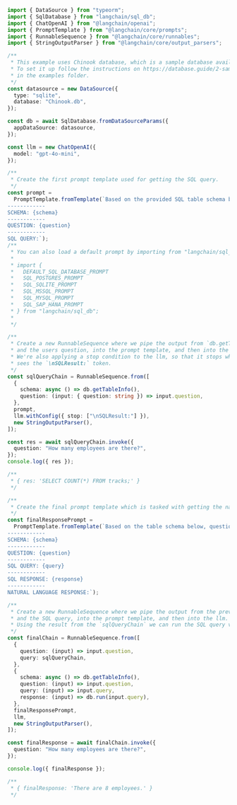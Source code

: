 ```typescript
import { DataSource } from "typeorm";
import { SqlDatabase } from "langchain/sql_db";
import { ChatOpenAI } from "@langchain/openai";
import { PromptTemplate } from "@langchain/core/prompts";
import { RunnableSequence } from "@langchain/core/runnables";
import { StringOutputParser } from "@langchain/core/output_parsers";

/**
 * This example uses Chinook database, which is a sample database available for SQL Server, Oracle, MySQL, etc.
 * To set it up follow the instructions on https://database.guide/2-sample-databases-sqlite/, placing the .db file
 * in the examples folder.
 */
const datasource = new DataSource({
  type: "sqlite",
  database: "Chinook.db",
});

const db = await SqlDatabase.fromDataSourceParams({
  appDataSource: datasource,
});

const llm = new ChatOpenAI({
  model: "gpt-4o-mini",
});

/**
 * Create the first prompt template used for getting the SQL query.
 */
const prompt =
  PromptTemplate.fromTemplate(`Based on the provided SQL table schema below, write a SQL query that would answer the user's question.
------------
SCHEMA: {schema}
------------
QUESTION: {question}
------------
SQL QUERY:`);
/**
 * You can also load a default prompt by importing from "langchain/sql_db"
 *
 * import {
 *   DEFAULT_SQL_DATABASE_PROMPT
 *   SQL_POSTGRES_PROMPT
 *   SQL_SQLITE_PROMPT
 *   SQL_MSSQL_PROMPT
 *   SQL_MYSQL_PROMPT
 *   SQL_SAP_HANA_PROMPT
 * } from "langchain/sql_db";
 *
 */

/**
 * Create a new RunnableSequence where we pipe the output from `db.getTableInfo()`
 * and the users question, into the prompt template, and then into the llm.
 * We're also applying a stop condition to the llm, so that it stops when it
 * sees the `\nSQLResult:` token.
 */
const sqlQueryChain = RunnableSequence.from([
  {
    schema: async () => db.getTableInfo(),
    question: (input: { question: string }) => input.question,
  },
  prompt,
  llm.withConfig({ stop: ["\nSQLResult:"] }),
  new StringOutputParser(),
]);

const res = await sqlQueryChain.invoke({
  question: "How many employees are there?",
});
console.log({ res });

/**
 * { res: 'SELECT COUNT(*) FROM tracks;' }
 */

/**
 * Create the final prompt template which is tasked with getting the natural language response.
 */
const finalResponsePrompt =
  PromptTemplate.fromTemplate(`Based on the table schema below, question, SQL query, and SQL response, write a natural language response:
------------
SCHEMA: {schema}
------------
QUESTION: {question}
------------
SQL QUERY: {query}
------------
SQL RESPONSE: {response}
------------
NATURAL LANGUAGE RESPONSE:`);

/**
 * Create a new RunnableSequence where we pipe the output from the previous chain, the users question,
 * and the SQL query, into the prompt template, and then into the llm.
 * Using the result from the `sqlQueryChain` we can run the SQL query via `db.run(input.query)`.
 */
const finalChain = RunnableSequence.from([
  {
    question: (input) => input.question,
    query: sqlQueryChain,
  },
  {
    schema: async () => db.getTableInfo(),
    question: (input) => input.question,
    query: (input) => input.query,
    response: (input) => db.run(input.query),
  },
  finalResponsePrompt,
  llm,
  new StringOutputParser(),
]);

const finalResponse = await finalChain.invoke({
  question: "How many employees are there?",
});

console.log({ finalResponse });

/**
 * { finalResponse: 'There are 8 employees.' }
 */
```